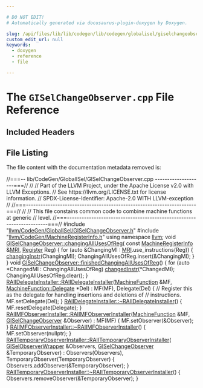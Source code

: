```yaml
---

# DO NOT EDIT!
# Automatically generated via docusaurus-plugin-doxygen by Doxygen.

slug: /api/files/lib/lib/codegen/lib/codegen/globalisel/giselchangeobserver-cpp
custom_edit_url: null
keywords:
  - doxygen
  - reference
  - file

---
```





# The `GISelChangeObserver.cpp` File Reference

<DoxygenPage pluginConfig={pluginConfig}>



## Included Headers

<IncludesList>
<IncludesListItem
  filePath="llvm/CodeGen/GlobalISel/GISelChangeObserver.h"
  permalink="/docs/api/files/include/include/llvm/include/llvm/codegen/include/llvm/codegen/globalisel/giselchangeobserver-h"
  isLocal="true" />
<IncludesListItem
  filePath="llvm/CodeGen/MachineRegisterInfo.h"
  permalink="/docs/api/files/include/include/llvm/include/llvm/codegen/machineregisterinfo-h"
  isLocal="true" />
</IncludesList>


## File Listing

The file content with the documentation metadata removed is:

<ProgramListing>

<Link id="l00001" /><CodeLine lineNumber="1"><span class="doxyHighlightComment">//===-- lib/CodeGen/GlobalISel/GISelChangeObserver.cpp --------------------===//</span></CodeLine>
<Link id="l00002" /><CodeLine lineNumber="2"><span class="doxyHighlightComment">//</span></CodeLine>
<Link id="l00003" /><CodeLine lineNumber="3"><span class="doxyHighlightComment">// Part of the LLVM Project, under the Apache License v2.0 with LLVM Exceptions.</span></CodeLine>
<Link id="l00004" /><CodeLine lineNumber="4"><span class="doxyHighlightComment">// See https://llvm.org/LICENSE.txt for license information.</span></CodeLine>
<Link id="l00005" /><CodeLine lineNumber="5"><span class="doxyHighlightComment">// SPDX-License-Identifier: Apache-2.0 WITH LLVM-exception</span></CodeLine>
<Link id="l00006" /><CodeLine lineNumber="6"><span class="doxyHighlightComment">//</span></CodeLine>
<Link id="l00007" /><CodeLine lineNumber="7"><span class="doxyHighlightComment">//===----------------------------------------------------------------------===//</span></CodeLine>
<Link id="l00008" /><CodeLine lineNumber="8"><span class="doxyHighlightComment">//</span></CodeLine>
<Link id="l00009" /><CodeLine lineNumber="9"><span class="doxyHighlightComment">// This file constains common code to combine machine functions at generic</span></CodeLine>
<Link id="l00010" /><CodeLine lineNumber="10"><span class="doxyHighlightComment">// level.</span></CodeLine>
<Link id="l00011" /><CodeLine lineNumber="11"><span class="doxyHighlightComment">//===----------------------------------------------------------------------===//</span></CodeLine>
<Link id="l00012" /><CodeLine lineNumber="12"></CodeLine>
<Link id="l00013" /><CodeLine lineNumber="13"><span class="doxyHighlightPreprocessor">#include &quot;<a href="/docs/api/files/include/include/llvm/include/llvm/codegen/include/llvm/codegen/globalisel/giselchangeobserver-h">llvm/CodeGen/GlobalISel/GISelChangeObserver.h</a>&quot;</span></CodeLine>
<Link id="l00014" /><CodeLine lineNumber="14"><span class="doxyHighlightPreprocessor">#include &quot;<a href="/docs/api/files/include/include/llvm/include/llvm/codegen/machineregisterinfo-h">llvm/CodeGen/MachineRegisterInfo.h</a>&quot;</span></CodeLine>
<Link id="l00015" /><CodeLine lineNumber="15"></CodeLine>
<Link id="l00016" /><CodeLine lineNumber="16"><span class="doxyHighlightKeyword">using namespace </span><span class="doxyHighlight"><a href="/docs/api/namespaces/llvm">llvm</a>;</span></CodeLine>
<Link id="l00017" /><CodeLine lineNumber="17"></CodeLine>
<Link id="l00018" /><CodeLine lineNumber="18" lineLink="/docs/api/classes/llvm/giselchangeobserver/#ae260ef07f27a4b7f76496d9929bbb317"><span class="doxyHighlightKeywordType">void</span><span class="doxyHighlight"> <a href="/docs/api/classes/llvm/giselchangeobserver/#ae260ef07f27a4b7f76496d9929bbb317">GISelChangeObserver::changingAllUsesOfReg</a>(</span></CodeLine>
<Link id="l00019" /><CodeLine lineNumber="19"><span class="doxyHighlight">    </span><span class="doxyHighlightKeyword">const</span><span class="doxyHighlight"> <a href="/docs/api/classes/llvm/machineregisterinfo">MachineRegisterInfo</a> &amp;<a href="/docs/api/files/lib/lib/target/lib/target/aarch64/aarch64advsimdscalarpass-cpp/#aacd2ab195054a3e6a74bfbb9d5d571c8">MRI</a>, <a href="/docs/api/classes/llvm/register">Register</a> Reg) &#123;</span></CodeLine>
<Link id="l00020" /><CodeLine lineNumber="20"><span class="doxyHighlight">  </span><span class="doxyHighlightKeywordFlow">for</span><span class="doxyHighlight"> (</span><span class="doxyHighlightKeyword">auto</span><span class="doxyHighlight"> &amp;ChangingMI : <a href="/docs/api/files/lib/lib/target/lib/target/aarch64/aarch64advsimdscalarpass-cpp/#aacd2ab195054a3e6a74bfbb9d5d571c8">MRI</a>.use&#95;instructions(Reg)) &#123;</span></CodeLine>
<Link id="l00021" /><CodeLine lineNumber="21"><span class="doxyHighlight">    <a href="/docs/api/classes/llvm/giselchangeobserver/#a1f637715070a99aa4140444e12697f9a">changingInstr</a>(ChangingMI);</span></CodeLine>
<Link id="l00022" /><CodeLine lineNumber="22"><span class="doxyHighlight">    ChangingAllUsesOfReg.insert(&amp;ChangingMI);</span></CodeLine>
<Link id="l00023" /><CodeLine lineNumber="23"><span class="doxyHighlight">  &#125;</span></CodeLine>
<Link id="l00024" /><CodeLine lineNumber="24"><span class="doxyHighlight">&#125;</span></CodeLine>
<Link id="l00025" /><CodeLine lineNumber="25"></CodeLine>
<Link id="l00026" /><CodeLine lineNumber="26" lineLink="/docs/api/classes/llvm/giselchangeobserver/#a274ff6e49f7c082a254920495943be57"><span class="doxyHighlightKeywordType">void</span><span class="doxyHighlight"> <a href="/docs/api/classes/llvm/giselchangeobserver/#a274ff6e49f7c082a254920495943be57">GISelChangeObserver::finishedChangingAllUsesOfReg</a>() &#123;</span></CodeLine>
<Link id="l00027" /><CodeLine lineNumber="27"><span class="doxyHighlight">  </span><span class="doxyHighlightKeywordFlow">for</span><span class="doxyHighlight"> (</span><span class="doxyHighlightKeyword">auto</span><span class="doxyHighlight"> &#42;ChangedMI : ChangingAllUsesOfReg)</span></CodeLine>
<Link id="l00028" /><CodeLine lineNumber="28"><span class="doxyHighlight">    <a href="/docs/api/classes/llvm/giselchangeobserver/#a45a05a932f80f51023592ff5131d56a5">changedInstr</a>(&#42;ChangedMI);</span></CodeLine>
<Link id="l00029" /><CodeLine lineNumber="29"><span class="doxyHighlight">  ChangingAllUsesOfReg.clear();</span></CodeLine>
<Link id="l00030" /><CodeLine lineNumber="30"><span class="doxyHighlight">&#125;</span></CodeLine>
<Link id="l00031" /><CodeLine lineNumber="31"></CodeLine>
<Link id="l00032" /><CodeLine lineNumber="32" lineLink="/docs/api/classes/llvm/raiidelegateinstaller/#ab548661fe36e3611f49fd9e3651d259c"><span class="doxyHighlight"><a href="/docs/api/classes/llvm/raiidelegateinstaller/#ab548661fe36e3611f49fd9e3651d259c">RAIIDelegateInstaller::RAIIDelegateInstaller</a>(<a href="/docs/api/classes/llvm/machinefunction">MachineFunction</a> &amp;MF,</span></CodeLine>
<Link id="l00033" /><CodeLine lineNumber="33"><span class="doxyHighlight">                                             <a href="/docs/api/classes/llvm/machinefunction/delegate">MachineFunction::Delegate</a> &#42;Del)</span></CodeLine>
<Link id="l00034" /><CodeLine lineNumber="34"><span class="doxyHighlight">    : MF(MF), Delegate(Del) &#123;</span></CodeLine>
<Link id="l00035" /><CodeLine lineNumber="35"><span class="doxyHighlight">  </span><span class="doxyHighlightComment">// Register this as the delegate for handling insertions and deletions of</span></CodeLine>
<Link id="l00036" /><CodeLine lineNumber="36"><span class="doxyHighlight">  </span><span class="doxyHighlightComment">// instructions.</span></CodeLine>
<Link id="l00037" /><CodeLine lineNumber="37"><span class="doxyHighlight">  MF.setDelegate(Del);</span></CodeLine>
<Link id="l00038" /><CodeLine lineNumber="38"><span class="doxyHighlight">&#125;</span></CodeLine>
<Link id="l00039" /><CodeLine lineNumber="39"></CodeLine>
<Link id="l00040" /><CodeLine lineNumber="40" lineLink="/docs/api/classes/llvm/raiidelegateinstaller/#a7e1b3576bf63300eedf5d39664888cad"><span class="doxyHighlight"><a href="/docs/api/classes/llvm/raiidelegateinstaller/#a7e1b3576bf63300eedf5d39664888cad">RAIIDelegateInstaller::~RAIIDelegateInstaller</a>() &#123; MF.resetDelegate(Delegate); &#125;</span></CodeLine>
<Link id="l00041" /><CodeLine lineNumber="41"></CodeLine>
<Link id="l00042" /><CodeLine lineNumber="42" lineLink="/docs/api/classes/llvm/raiimfobserverinstaller/#ad4d317d14d2fcf6cf4fb86c1a3615c09"><span class="doxyHighlight"><a href="/docs/api/classes/llvm/raiimfobserverinstaller/#ad4d317d14d2fcf6cf4fb86c1a3615c09">RAIIMFObserverInstaller::RAIIMFObserverInstaller</a>(<a href="/docs/api/classes/llvm/machinefunction">MachineFunction</a> &amp;MF,</span></CodeLine>
<Link id="l00043" /><CodeLine lineNumber="43"><span class="doxyHighlight">                                                 <a href="/docs/api/classes/llvm/giselchangeobserver">GISelChangeObserver</a> &amp;Observer)</span></CodeLine>
<Link id="l00044" /><CodeLine lineNumber="44"><span class="doxyHighlight">    : MF(MF) &#123;</span></CodeLine>
<Link id="l00045" /><CodeLine lineNumber="45"><span class="doxyHighlight">  MF.setObserver(&amp;Observer);</span></CodeLine>
<Link id="l00046" /><CodeLine lineNumber="46"><span class="doxyHighlight">&#125;</span></CodeLine>
<Link id="l00047" /><CodeLine lineNumber="47"></CodeLine>
<Link id="l00048" /><CodeLine lineNumber="48" lineLink="/docs/api/classes/llvm/raiimfobserverinstaller/#aa10a498c7ae549e6c7090d17ef135ce5"><span class="doxyHighlight"><a href="/docs/api/classes/llvm/raiimfobserverinstaller/#aa10a498c7ae549e6c7090d17ef135ce5">RAIIMFObserverInstaller::~RAIIMFObserverInstaller</a>() &#123; MF.setObserver(</span><span class="doxyHighlightKeyword">nullptr</span><span class="doxyHighlight">); &#125;</span></CodeLine>
<Link id="l00049" /><CodeLine lineNumber="49"></CodeLine>
<Link id="l00050" /><CodeLine lineNumber="50" lineLink="/docs/api/classes/llvm/raiitemporaryobserverinstaller/#aed70766e41d5d22fd03d2b7fd1b6fd39"><span class="doxyHighlight"><a href="/docs/api/classes/llvm/raiitemporaryobserverinstaller/#aed70766e41d5d22fd03d2b7fd1b6fd39">RAIITemporaryObserverInstaller::RAIITemporaryObserverInstaller</a>(</span></CodeLine>
<Link id="l00051" /><CodeLine lineNumber="51"><span class="doxyHighlight">    <a href="/docs/api/classes/llvm/giselobserverwrapper">GISelObserverWrapper</a> &amp;Observers, <a href="/docs/api/classes/llvm/giselchangeobserver">GISelChangeObserver</a> &amp;TemporaryObserver)</span></CodeLine>
<Link id="l00052" /><CodeLine lineNumber="52"><span class="doxyHighlight">    : Observers(Observers), TemporaryObserver(TemporaryObserver) &#123;</span></CodeLine>
<Link id="l00053" /><CodeLine lineNumber="53"><span class="doxyHighlight">  Observers.addObserver(&amp;TemporaryObserver);</span></CodeLine>
<Link id="l00054" /><CodeLine lineNumber="54"><span class="doxyHighlight">&#125;</span></CodeLine>
<Link id="l00055" /><CodeLine lineNumber="55"></CodeLine>
<Link id="l00056" /><CodeLine lineNumber="56" lineLink="/docs/api/classes/llvm/raiitemporaryobserverinstaller/#a51bff6e59f6e99c18eb25d4e51c0c686"><span class="doxyHighlight"><a href="/docs/api/classes/llvm/raiitemporaryobserverinstaller/#a51bff6e59f6e99c18eb25d4e51c0c686">RAIITemporaryObserverInstaller::~RAIITemporaryObserverInstaller</a>() &#123;</span></CodeLine>
<Link id="l00057" /><CodeLine lineNumber="57"><span class="doxyHighlight">  Observers.removeObserver(&amp;TemporaryObserver);</span></CodeLine>
<Link id="l00058" /><CodeLine lineNumber="58"><span class="doxyHighlight">&#125;</span></CodeLine>

</ProgramListing>


</DoxygenPage>

